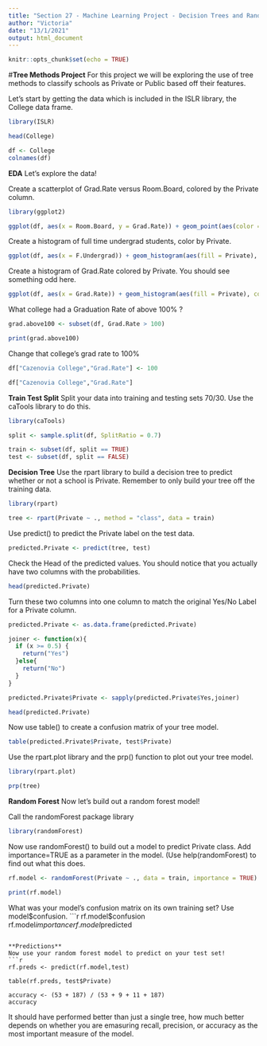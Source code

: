 ```yaml
---
title: "Section 27 - Machine Learning Project - Decision Trees and Random Forests"
author: "Victoria"
date: "13/1/2021"
output: html_document
---
```


```r
knitr::opts_chunk$set(echo = TRUE)
```

#**Tree Methods Project**
For this project we will be exploring the use of tree methods to classify schools as Private or Public based off their features.

Let's start by getting the data which is included in the ISLR library, the College data frame.
```r
library(ISLR)

head(College)

df <- College
colnames(df)
```

**EDA**
Let's explore the data!

Create a scatterplot of Grad.Rate versus Room.Board, colored by the Private column.
```r
library(ggplot2)

ggplot(df, aes(x = Room.Board, y = Grad.Rate)) + geom_point(aes(color = Private)) + theme_bw()
```

Create a histogram of full time undergrad students, color by Private.
```r
ggplot(df, aes(x = F.Undergrad)) + geom_histogram(aes(fill = Private), color = "black") + theme_bw()
```

Create a histogram of Grad.Rate colored by Private. You should see something odd here.
```r
ggplot(df, aes(x = Grad.Rate)) + geom_histogram(aes(fill = Private), color = "black") + theme_bw()
```
What college had a Graduation Rate of above 100% ?
```r
grad.above100 <- subset(df, Grad.Rate > 100)

print(grad.above100)
```


Change that college's grad rate to 100%
```r
df["Cazenovia College","Grad.Rate"] <- 100

df["Cazenovia College","Grad.Rate"]

```
**Train Test Split**
Split your data into training and testing sets 70/30. Use the caTools library to do this.

```r
library(caTools)

split <- sample.split(df, SplitRatio = 0.7)

train <- subset(df, split == TRUE)
test <- subset(df, split == FALSE)
```

**Decision Tree**
Use the rpart library to build a decision tree to predict whether or not a school is Private. Remember to only build your tree off the training data.
```r
library(rpart)

tree <- rpart(Private ~ ., method = "class", data = train)
```

Use predict() to predict the Private label on the test data.
```r
predicted.Private <- predict(tree, test)

```

Check the Head of the predicted values. You should notice that you actually have two columns with the probabilities.
```r
head(predicted.Private)
```

Turn these two columns into one column to match the original Yes/No Label for a Private column.
```r
predicted.Private <- as.data.frame(predicted.Private)

joiner <- function(x){
  if (x >= 0.5) {
    return("Yes")
  }else{
    return("No")
  }
}

predicted.Private$Private <- sapply(predicted.Private$Yes,joiner)

head(predicted.Private)
```

Now use table() to create a confusion matrix of your tree model.
```r
table(predicted.Private$Private, test$Private)
```
Use the rpart.plot library and the prp() function to plot out your tree model.
```r
library(rpart.plot)

prp(tree)
```
**Random Forest**
Now let's build out a random forest model!

Call the randomForest package library
```r
library(randomForest)
```

Now use randomForest() to build out a model to predict Private class. Add importance=TRUE as a parameter in the model. (Use help(randomForest) to find out what this does.
```r
rf.model <- randomForest(Private ~ ., data = train, importance = TRUE)

print(rf.model)
```

What was your model's confusion matrix on its own training set? Use model$confusion.
```r
rf.model$confusion
rf.model$importance
rf.model$predicted
```

**Predictions**
Now use your random forest model to predict on your test set!
```r
rf.preds <- predict(rf.model,test)

table(rf.preds, test$Private)

accuracy <- (53 + 187) / (53 + 9 + 11 + 187)
accuracy
```
It should have performed better than just a single tree, how much better depends on whether you are emasuring recall, precision, or accuracy as the most important measure of the model.

